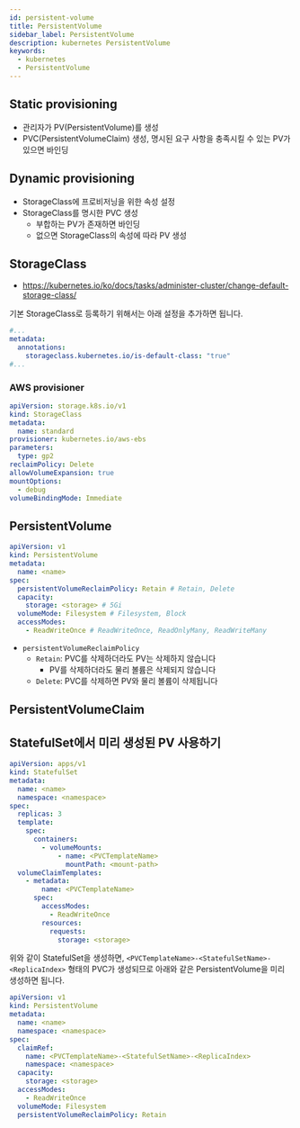```yaml
---
id: persistent-volume
title: PersistentVolume
sidebar_label: PersistentVolume
description: kubernetes PersistentVolume
keywords:
  - kubernetes
  - PersistentVolume
---
```


## Static provisioning

- 관리자가 PV(PersistentVolume)를 생성
- PVC(PersistentVolumeClaim) 생성, 명시된 요구 사항을 충족시킬 수 있는 PV가 있으면 바인딩

## Dynamic provisioning

- StorageClass에 프로비저닝을 위한 속성 설정
- StorageClass를 명시한 PVC 생성
  - 부합하는 PV가 존재하면 바인딩
  - 없으면 StorageClass의 속성에 따라 PV 생성

## StorageClass

- https://kubernetes.io/ko/docs/tasks/administer-cluster/change-default-storage-class/

기본 StorageClass로 등록하기 위해서는 아래 설정을 추가하면 됩니다.

```yaml
#...
metadata:
  annotations:
    storageclass.kubernetes.io/is-default-class: "true"
#...
```

### AWS provisioner

```yaml title="aws-standard-storage-class.yaml"
apiVersion: storage.k8s.io/v1
kind: StorageClass
metadata:
  name: standard
provisioner: kubernetes.io/aws-ebs
parameters:
  type: gp2
reclaimPolicy: Delete
allowVolumeExpansion: true
mountOptions:
  - debug
volumeBindingMode: Immediate
```

## PersistentVolume

```yaml
apiVersion: v1
kind: PersistentVolume
metadata:
  name: <name>
spec:
  persistentVolumeReclaimPolicy: Retain # Retain, Delete
  capacity:
    storage: <storage> # 5Gi
  volumeMode: Filesystem # Filesystem, Block
  accessModes:
    - ReadWriteOnce # ReadWriteOnce, ReadOnlyMany, ReadWriteMany
```

- `persistentVolumeReclaimPolicy`
  - `Retain`: PVC를 삭제하더라도 PV는 삭제하지 않습니다
    - PV를 삭제하더라도 물리 볼륨은 삭제되지 않습니다
  - `Delete`: PVC를 삭제하면 PV와 물리 볼륨이 삭제됩니다

## PersistentVolumeClaim

## StatefulSet에서 미리 생성된 PV 사용하기

```yaml
apiVersion: apps/v1
kind: StatefulSet
metadata:
  name: <name>
  namespace: <namespace>
spec:
  replicas: 3
  template:
    spec:
      containers:
        - volumeMounts:
            - name: <PVCTemplateName>
              mountPath: <mount-path>
  volumeClaimTemplates:
    - metadata:
        name: <PVCTemplateName>
      spec:
        accessModes:
          - ReadWriteOnce
        resources:
          requests:
            storage: <storage>
```

위와 같이 StatefulSet을 생성하면, `<PVCTemplateName>-<StatefulSetName>-<ReplicaIndex>` 형태의 PVC가 생성되므로 아래와 같은 PersistentVolume을 미리 생성하면 됩니다.

```yaml
apiVersion: v1
kind: PersistentVolume
metadata:
  name: <name>
  namespace: <namespace>
spec:
  claimRef:
    name: <PVCTemplateName>-<StatefulSetName>-<ReplicaIndex>
    namespace: <namespace>
  capacity:
    storage: <storage>
  accessModes:
    - ReadWriteOnce
  volumeMode: Filesystem
  persistentVolumeReclaimPolicy: Retain
```
